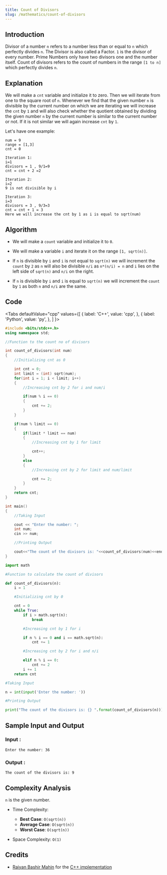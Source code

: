 ```yaml
---
title: Count of Divisors
slug: /mathematics/count-of-divisors
---
```


## Introduction

Divisor of a number `n` refers to a number less than or equal to `n` which perfectly divides `n`. The Divisor is also called a Factor. `1` is the divisor of every number. Prime Numbers only have two divisors one and the number itself. Count of divisors refers to the count of numbers in the range `[1 to n]` which perfectly divides `n`.

## Explanation 

We will make a `cnt` variable and initialize it to zero. Then we will iterate from one to the square root of `n`. Whenever we find that the given number `n` is divisible by the current number on which we are iterating we will increase the `cnt` by `1` and will also check whether the quotient obtained by dividing the given number `n` by the current number is similar to the current number or not. If it is not similar we will again increase `cnt` by `1`.  

Let's have one example: 
```
num = 9
range = [1,3]
cnt = 0

Iteration 1:
i=1
divisors = 1 , 9/1=9
cnt = cnt + 2 =2

Iteration 2:
i=2
9 is not divisible by i

Iteration 3:
i=3
divisors = 3 , 9/3=3
cnt = cnt + 1 = 3
Here we will increase the cnt by 1 as i is equal to sqrt(num) 
```

## Algorithm

* We will make a `count` variable and initialize it to `0`.

* We will make a variable `i` and iterate it on the range `[1, sqrt(n)]`. 

* If `n` is divisible by `i` and `i` is not equal to `sqrt(n)` we will increment the `count` by `2` as `n` will also be divisible `n/i` as `n*(n/i) = n` and `i` lies on the left side of `sqrt(n)` and `n/i` on the right.

* If `n` is divisible by `i` and `i` is equal to `sqrt(n)` we will increment the `count` by `1` as both `n` and `n/i` are the same.

## Code


<Tabs
  defaultValue="cpp"
  values={[
    { label: 'C++', value: 'cpp', },
    { label: 'Python', value: 'py', },
  ]
}>
<TabItem value="cpp">

```cpp
#include <bits/stdc++.h>
using namespace std;

//Function to the count no of divisors

int count_of_divisors(int num)
{
    //Initializing cnt as 0

    int cnt = 0;
    int limit = (int) sqrt(num);
    for(int i = 1; i < limit; i++)
    {
        //Increasing cnt by 2 for i and num/i

        if(num % i == 0)
        {
            cnt += 2;
        }
    }

    if(num % limit == 0)
    {
        if(limit * limit == num)
        {
            //Increasing cnt by 1 for limit 

            cnt++;
        }
        else
        {
            //Increasing cnt by 2 for limit and num/limit 

            cnt += 2;
        }
    }
    return cnt;
}

int main()
{
    //Taking Input

    cout << "Enter the number: ";
    int num;
    cin >> num;

    //Printing Output

    cout<<"The count of the divisors is: "<<count_of_divisors(num)<<endl;
}
```
</TabItem>

<TabItem value="py">

```python   
import math

#Function to calculate the count of divisors

def count_of_divisors(n):
    i = 1

    #Initializing cnt by 0

    cnt = 0
    while True:
        if i > math.sqrt(n):
            break

        #Increasing cnt by 1 for i

        if n % i == 0 and i == math.sqrt(n):
            cnt += 1

        #Increasing cnt by 2 for i and n/i

        elif n % i == 0:
            cnt += 2
        i += 1
    return cnt

#Taking Input 

n = int(input('Enter the number: '))

#Printing Output

print("The count of the divisors is: {} ".format(count_of_divisors(n)))
```
</TabItem>

</Tabs>

## Sample Input and Output

### Input :

```
Enter the number: 36
```
### Output :
```
The count of the divisors is: 9
```

## Complexity Analysis

`n` is the given number.

- Time Complexity:

  - **Best Case**: `O(sqrt(n))`
  - **Average Case**: `O(sqrt(n))`
  - **Worst Case**: `O(sqrt(n))`

- Space Complexity: `O(1)`

## Credits
* [Raiyan Bashir Mahin](https://github.com/RaiyanMahin) for the [C++ implementation](https://github.com/TesseractCoding/NeoAlgo/blob/master/C-Plus-Plus/math/number_of_divisors.cpp)